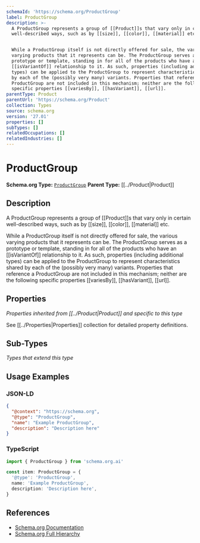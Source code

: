 ```yaml
---
schemaId: 'https://schema.org/ProductGroup'
label: ProductGroup
description: >-
  A ProductGroup represents a group of [[Product]]s that vary only in certain
  well-described ways, such as by [[size]], [[color]], [[material]] etc.


  While a ProductGroup itself is not directly offered for sale, the various
  varying products that it represents can be. The ProductGroup serves as a
  prototype or template, standing in for all of the products who have an
  [[isVariantOf]] relationship to it. As such, properties (including additional
  types) can be applied to the ProductGroup to represent characteristics shared
  by each of the (possibly very many) variants. Properties that reference a
  ProductGroup are not included in this mechanism; neither are the following
  specific properties [[variesBy]], [[hasVariant]], [[url]].
parentType: Product
parentUrl: 'https://schema.org/Product'
collection: Types
source: schema.org
version: '27.01'
properties: []
subTypes: []
relatedOccupations: []
relatedIndustries: []
---
```

# ProductGroup

**Schema.org Type:** [`ProductGroup`](https://schema.org/ProductGroup)
**Parent Type:** [[../Product|Product]]

## Description

A ProductGroup represents a group of [[Product]]s that vary only in certain well-described ways, such as by [[size]], [[color]], [[material]] etc.

While a ProductGroup itself is not directly offered for sale, the various varying products that it represents can be. The ProductGroup serves as a prototype or template, standing in for all of the products who have an [[isVariantOf]] relationship to it. As such, properties (including additional types) can be applied to the ProductGroup to represent characteristics shared by each of the (possibly very many) variants. Properties that reference a ProductGroup are not included in this mechanism; neither are the following specific properties [[variesBy]], [[hasVariant]], [[url]].

## Properties

*Properties inherited from [[../Product|Product]] and specific to this type*

See [[../Properties|Properties]] collection for detailed property definitions.

## Sub-Types

*Types that extend this type*

## Usage Examples

### JSON-LD

```json
{
  "@context": "https://schema.org",
  "@type": "ProductGroup",
  "name": "Example ProductGroup",
  "description": "Description here"
}
```

### TypeScript

```typescript
import { ProductGroup } from 'schema.org.ai'

const item: ProductGroup = {
  '@type': 'ProductGroup',
  name: 'Example ProductGroup',
  description: 'Description here',
}
```

## References

- [Schema.org Documentation](https://schema.org/ProductGroup)
- [Schema.org Full Hierarchy](https://schema.org/docs/full.html)
